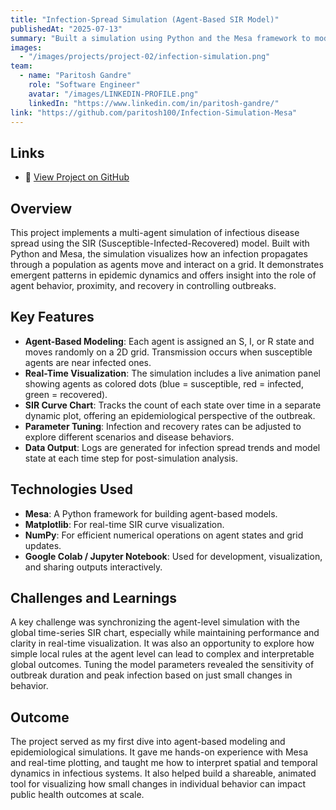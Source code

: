 ```yaml
---
title: "Infection-Spread Simulation (Agent-Based SIR Model)"
publishedAt: "2025-07-13"
summary: "Built a simulation using Python and the Mesa framework to model how an infection spreads through a population. Agents move randomly on a grid, interact based on proximity, and transition through Susceptible, Infected, and Recovered states. The project includes a real-time animation and a dynamic SIR curve to visualize outbreak dynamics over time."
images:
  - "/images/projects/project-02/infection-simulation.png"
team:
  - name: "Paritosh Gandre"
    role: "Software Engineer"
    avatar: "/images/LINKEDIN-PROFILE.png"
    linkedIn: "https://www.linkedin.com/in/paritosh-gandre/"
link: "https://github.com/paritosh100/Infection-Simulation-Mesa"
---
```


## Links

- 🔗 [View Project on GitHub](https://github.com/paritosh100/Infection-Simulation-Mesa)

## Overview

This project implements a multi-agent simulation of infectious disease spread using the SIR (Susceptible-Infected-Recovered) model. Built with Python and Mesa, the simulation visualizes how an infection propagates through a population as agents move and interact on a grid. It demonstrates emergent patterns in epidemic dynamics and offers insight into the role of agent behavior, proximity, and recovery in controlling outbreaks.

## Key Features

- **Agent-Based Modeling**: Each agent is assigned an S, I, or R state and moves randomly on a 2D grid. Transmission occurs when susceptible agents are near infected ones.
- **Real-Time Visualization**: The simulation includes a live animation panel showing agents as colored dots (blue = susceptible, red = infected, green = recovered).
- **SIR Curve Chart**: Tracks the count of each state over time in a separate dynamic plot, offering an epidemiological perspective of the outbreak.
- **Parameter Tuning**: Infection and recovery rates can be adjusted to explore different scenarios and disease behaviors.
- **Data Output**: Logs are generated for infection spread trends and model state at each time step for post-simulation analysis.

## Technologies Used

- **Mesa**: A Python framework for building agent-based models.
- **Matplotlib**: For real-time SIR curve visualization.
- **NumPy**: For efficient numerical operations on agent states and grid updates.
- **Google Colab / Jupyter Notebook**: Used for development, visualization, and sharing outputs interactively.

## Challenges and Learnings

A key challenge was synchronizing the agent-level simulation with the global time-series SIR chart, especially while maintaining performance and clarity in real-time visualization. It was also an opportunity to explore how simple local rules at the agent level can lead to complex and interpretable global outcomes. Tuning the model parameters revealed the sensitivity of outbreak duration and peak infection based on just small changes in behavior.

## Outcome

The project served as my first dive into agent-based modeling and epidemiological simulations. It gave me hands-on experience with Mesa and real-time plotting, and taught me how to interpret spatial and temporal dynamics in infectious systems. It also helped build a shareable, animated tool for visualizing how small changes in individual behavior can impact public health outcomes at scale.
